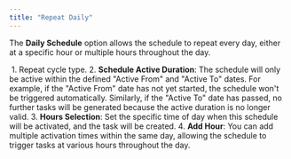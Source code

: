 ```yaml
---
title: "Repeat Daily"
---
```


The **Daily Schedule** option allows the schedule to repeat every day, either at a specific hour or multiple hours throughout the day.

<img src="https://t3837933.p.clickup-attachments.com/t3837933/78a799b7-341a-4048-8c91-3b60d357bef9/image.png" alt="" /> 1. Repeat cycle type. 2. **Schedule Active Duration**: The schedule will only be active within the defined "Active From" and "Active To" dates. For example, if the "Active From" date has not yet started, the schedule won't be triggered automatically. Similarly, if the "Active To" date has passed, no further tasks will be generated because the active duration is no longer valid. 3. **Hours Selection**: Set the specific time of day when this schedule will be activated, and the task will be created. 4. **Add Hour**: You can add multiple activation times within the same day, allowing the schedule to trigger tasks at various hours throughout the day.